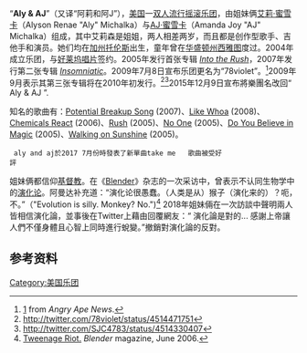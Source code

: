 {{Infobox musical artist 
| Name                = 78violet
| Img                 = Alyson and AJ Michalka.jpg
| Img_capt            = 艾莉森（左）与阿曼达在演唱会上，2007年
| Background          = group_or_band
| Origin              = [[美国|美国]]
| Instrument = [[声乐|声乐]]、[[吉他|吉他]]、[[钢琴|钢琴]]
| Genre = [[Pop_(音乐类型)|Pop]]、[[摇滚音乐|摇滚音乐]]
| Years_active        = 2004年至今
| Associated_acts     = [[Rivers_Cuomo|Rivers Cuomo]]
| Label               = [[好莱坞唱片|好莱坞唱片]]
| URL                 = http://www.78violet.com/ www.78violet.com/
| Current_members     = [[艾莉·蜜雪卡|艾莉·蜜雪卡]]<br />[[AJ·蜜雪卡|AJ·蜜雪卡]]
}}

“'''Aly & AJ'''”（又译“阿莉和阿J”），[[美国|美国]]一[[双人乐团|双人]][[流行摇滚|流行摇滚]][[乐团|乐团]]，由姐妹俩[[艾莉·蜜雪卡|艾莉·蜜雪卡]]（Alyson Renae "Aly" Michalka）与[[AJ·蜜雪卡|AJ·蜜雪卡]]（Amanda Joy "AJ" Michalka）组成，其中艾莉森是姐姐，两人相差两岁，而且都是创作型歌手、吉他手和演员。她们均在[[加州|加州]][[托倫斯_(加利福尼亞州)|托伦斯]]出生，童年曾在[[华盛顿州|华盛顿州]][[西雅图|西雅图]]度过。2004年成立乐团，与[[好莱坞唱片|好莱坞唱片]]签约。2005年发行首张专辑 ''[[Into_the_Rush|Into the Rush]]''，2007年发行第二张专辑 ''[[Insomniatic|Insomniatic]]''。2009年7月8日宣布乐团更名为“78violet”。<ref name="angryape.com">[http://angryape.com/news/aly-aj-change-their-name]{{dead link|date=October 2017 |bot=InternetArchiveBot }} from ''Angry Ape News''.</ref>2009年9月表示其第三张专辑将在2010年初发行。<ref>http://twitter.com/78violet/status/4514471751</ref><ref>http://twitter.com/SJC4783/status/4514330407</ref>2015年12月9日宣布將樂團名改回“ Aly & AJ ”.

知名的歌曲有：[[Potential_Breakup_Song|Potential Breakup Song]] (2007)、[[Like_Whoa|Like Whoa]] (2008)、[[Chemicals_React|Chemicals React]] (2006)、[[Rush|Rush]] (2005)、[[No_One|No One]] (2005)、[[Do_You_Believe_in_Magic|Do You Believe in Magic]] (2005)、[[Walking_on_Sunshine|Walking on Sunshine]] (2005)。

  aly and aj於2017 7月份時發表了新單曲take me   歌曲被受好評                 
姐妹俩都信仰[[基督教|基督教]]。在《[[Blender_(杂志)|Blender]]》杂志的一次采访中，曾表示不认同生物学中的[[演化论|演化论]]。阿曼达补充道：“演化论很愚蠢。（人类是从）猴子（演化来的）？呃，不。”（"Evolution is silly. Monkey? No.")<ref name="blender interview">[http://www.blender.com/guide/articles.aspx?id=1937 Tweenage Riot.] {{webarchive|url=https://web.archive.org/web/20081218214041/http://www.blender.com/guide/articles.aspx?id=1937 |date=2008-12-18 }} ''Blender'' magazine, June 2006.</ref> 2018年姐妹倆在一次訪談中聲明兩人皆相信演化論，並事後在Twitter上藉由回覆網友：“ 演化論是對的... 感謝上帝讓人們不僅身體且心智上同時進行蛻變。”撤銷對演化論的反對。

== 参考资料 ==
{{reflist}}

{{Authority control}}
[[Category:美国乐团|Category:美国乐团]]